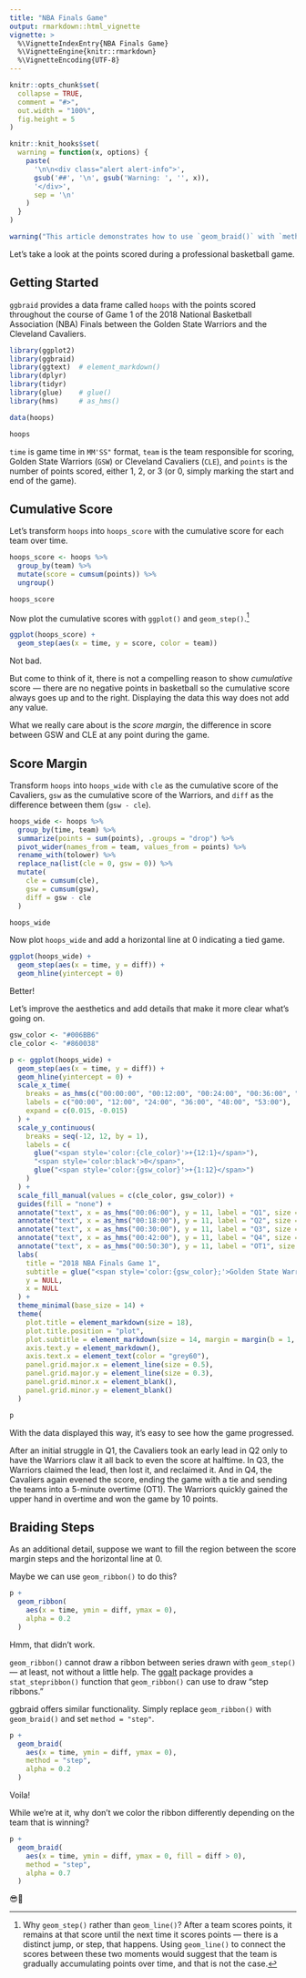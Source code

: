 ```yaml
---
title: "NBA Finals Game"
output: rmarkdown::html_vignette
vignette: >
  %\VignetteIndexEntry{NBA Finals Game}
  %\VignetteEngine{knitr::rmarkdown}
  %\VignetteEncoding{UTF-8}
---
```


```r
knitr::opts_chunk$set(
  collapse = TRUE,
  comment = "#>",
  out.width = "100%",
  fig.height = 5
)

knitr::knit_hooks$set(
  warning = function(x, options) {
    paste(
      '\n\n<div class="alert alert-info">',
      gsub('##', '\n', gsub('Warning: ', '', x)),
      '</div>',
      sep = '\n'
    )
  }
)
```

```r
warning("This article demonstrates how to use `geom_braid()` with `method = 'step'` to fill the area between two alternating steps drawn with `geom_step()`.")
```

Let's take a look at the points scored during a professional basketball game.

## Getting Started

`ggbraid` provides a data frame called `hoops` with the points scored throughout 
the course of Game 1 of the 2018 National Basketball Association (NBA) Finals between the Golden State Warriors and the Cleveland Cavaliers.

```r
library(ggplot2)
library(ggbraid)
library(ggtext)  # element_markdown()
library(dplyr)
library(tidyr)
library(glue)    # glue()
library(hms)     # as_hms()

data(hoops)

hoops
```

`time` is game time in `MM'SS"` format, 
`team` is the team responsible for scoring, Golden State 
Warriors (`GSW`) or Cleveland Cavaliers (`CLE`), and `points` is the number of
points scored, either 1, 2, or 3 (or 0, simply marking the start and end of the game).

## Cumulative Score

Let's transform `hoops` into `hoops_score` with the cumulative score for each team over time.

```r
hoops_score <- hoops %>%
  group_by(team) %>%
  mutate(score = cumsum(points)) %>%
  ungroup()

hoops_score
```

Now plot the cumulative scores with `ggplot()` and `geom_step()`.^[Why `geom_step()` rather than `geom_line()`? After a team scores points, it 
remains at that score until the next time it scores points — there is a distinct
jump, or step, that happens. Using `geom_line()` to connect the scores between 
these two moments would suggest that the team is gradually accumulating points 
over time, and that is not the case.]

```r
ggplot(hoops_score) +
  geom_step(aes(x = time, y = score, color = team))
```

Not bad.

But come to think of it, there is not a compelling reason to show _cumulative_ score — there are no negative points in basketball so the cumulative score always goes up and to the right. Displaying the data this way does not add any value.

What we really care about is the _score margin_, the difference in score between GSW and CLE at any point during the game.

## Score Margin

Transform `hoops` into `hoops_wide` with `cle` as the cumulative score of the 
Cavaliers, `gsw` as the cumulative score of the Warriors, and `diff` as the 
difference between them (`gsw - cle`).

```r
hoops_wide <- hoops %>%
  group_by(time, team) %>%
  summarize(points = sum(points), .groups = "drop") %>%
  pivot_wider(names_from = team, values_from = points) %>%
  rename_with(tolower) %>%
  replace_na(list(cle = 0, gsw = 0)) %>%
  mutate(
    cle = cumsum(cle),
    gsw = cumsum(gsw),
    diff = gsw - cle
  )

hoops_wide
```

Now plot `hoops_wide` and add a horizontal line at 0 indicating a tied game.

```r
ggplot(hoops_wide) +
  geom_step(aes(x = time, y = diff)) +
  geom_hline(yintercept = 0)
```

Better! 

Let's improve the aesthetics and add details that make it more clear what's going on.

```r
gsw_color <- "#006BB6"
cle_color <- "#860038"

p <- ggplot(hoops_wide) +
  geom_step(aes(x = time, y = diff)) +
  geom_hline(yintercept = 0) +
  scale_x_time(
    breaks = as_hms(c("00:00:00", "00:12:00", "00:24:00", "00:36:00", "00:48:00", "00:53:00")),
    labels = c("00:00", "12:00", "24:00", "36:00", "48:00", "53:00"),
    expand = c(0.015, -0.015)
  ) +
  scale_y_continuous(
    breaks = seq(-12, 12, by = 1),
    labels = c(
      glue("<span style='color:{cle_color}'>+{12:1}</span>"),
      "<span style='color:black'>0</span>",
      glue("<span style='color:{gsw_color}'>+{1:12}</span>")
    )
  ) +
  scale_fill_manual(values = c(cle_color, gsw_color)) +
  guides(fill = "none") +
  annotate("text", x = as_hms("00:06:00"), y = 11, label = "Q1", size = 6, color = "lightgrey") +
  annotate("text", x = as_hms("00:18:00"), y = 11, label = "Q2", size = 6, color = "lightgrey") +
  annotate("text", x = as_hms("00:30:00"), y = 11, label = "Q3", size = 6, color = "lightgrey") +
  annotate("text", x = as_hms("00:42:00"), y = 11, label = "Q4", size = 6, color = "lightgrey") +
  annotate("text", x = as_hms("00:50:30"), y = 11, label = "OT1", size = 6, color = "lightgrey") +
  labs(
    title = "2018 NBA Finals Game 1",
    subtitle = glue("<span style='color:{gsw_color};'>Golden State Warriors</span> vs. <span style='color:{cle_color}'>Cleveland Cavaliers</span>"),
    y = NULL,
    x = NULL
  ) +
  theme_minimal(base_size = 14) +
  theme(
    plot.title = element_markdown(size = 18),
    plot.title.position = "plot",
    plot.subtitle = element_markdown(size = 14, margin = margin(b = 1, unit = "line")),
    axis.text.y = element_markdown(),
    axis.text.x = element_text(color = "grey60"),
    panel.grid.major.x = element_line(size = 0.5),
    panel.grid.major.y = element_line(size = 0.3),
    panel.grid.minor.x = element_blank(),
    panel.grid.minor.y = element_blank()
  )

p
```

With the data displayed this way, it's easy to see how the game progressed.

After an initial struggle in Q1, the Cavaliers took an early lead in Q2 only to have the Warriors claw it all back to even the score at halftime. In Q3, the Warriors claimed the lead, then lost it, and reclaimed it. And in Q4, the Cavaliers again evened the score, ending the game with a tie and sending the teams into a 5-minute overtime (OT1). The Warriors quickly gained the upper hand in overtime and won the game by 10 points.

## Braiding Steps

As an additional detail, suppose we want to fill the region between the score margin steps and the horizontal line at 0.

Maybe we can use `geom_ribbon()` to do this?

```r
p +
  geom_ribbon(
    aes(x = time, ymin = diff, ymax = 0),
    alpha = 0.2
  )
```

Hmm, that didn't work.

`geom_ribbon()` cannot draw a ribbon between series drawn with `geom_step()` — at least, not without a little help. The [ggalt](https://github.com/hrbrmstr/ggalt) package provides a `stat_stepribbon()` function that `geom_ribbon()` can use to draw "step ribbons."

ggbraid offers similar functionality. Simply replace `geom_ribbon()` with `geom_braid()` and set `method = "step"`.

```r
p +
  geom_braid(
    aes(x = time, ymin = diff, ymax = 0),
    method = "step",
    alpha = 0.2
  )
```

Voila!

While we're at it, why don't we color the ribbon differently depending on the team that is winning?

```r
p +
  geom_braid(
    aes(x = time, ymin = diff, ymax = 0, fill = diff > 0),
    method = "step",
    alpha = 0.7
  )
```

😎🏀
